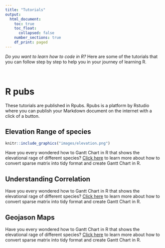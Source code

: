 ```yaml
---
title: "Tutorials"
output:
  html_document:
    toc: true
    toc_float:
      collapsed: false
    number_sections: true
    df_print: paged
---
```



*Do you want to learn how to code in R?* Here are some of the tutorials that you can follow step by step to help you in your journey of learning R. 

\

# R pubs

These tutorials are published in Rpubs. Rpubs is a platform by Rstudio where you can publish your Markdown document on the internet with a click of a button. 

## Elevation Range of species

```r
knitr::include_graphics("images/elevation.png")
```


Have you every wondered how to Gantt Chart in R that shows the elevational rage of different species? [Click here](https://rpubs.com/rajesh1/elevationGraph){target="_blank} to learn more about how to convert sparse matrix into tidy format and create Gantt Chart in R. 

## Understanding Correlation  
Have you every wondered how to Gantt Chart in R that shows the elevational rage of different species? [Click here](https://rpubs.com/rajesh1/elevationGraph){target="_blank} to learn more about how to convert sparse matrix into tidy format and create Gantt Chart in R. 


## Geojason Maps 
Have you every wondered how to Gantt Chart in R that shows the elevational rage of different species? [Click here](https://rpubs.com/rajesh1/elevationGraph){target="_blank} to learn more about how to convert sparse matrix into tidy format and create Gantt Chart in R. 